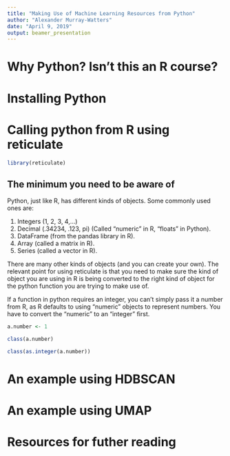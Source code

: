 ```yaml
---
title: "Making Use of Machine Learning Resources from Python"
author: "Alexander Murray-Watters"
date: "April 9, 2019"
output: beamer_presentation
---
```


# Why Python? Isn't this an R course?




# Installing Python



# Calling python from R using reticulate

```r
library(reticulate)


```
## The minimum you need to be aware of
Python, just like R, has different kinds of objects. Some commonly
used ones are:

1. Integers (1, 2, 3, 4,...)
2. Decimal (.34234, .123, pi)
   (Called "numeric" in R, "floats" in Python).
3. DataFrame (from the pandas library in R).
4. Array (called a matrix in R).
5. Series (called a vector in R).

There are many other kinds of objects (and you can create your
own). The relevant point for using reticulate is that you need to make
sure the kind of object you are using in R is being converted to the
right kind of object for the python function you are trying to make
use of.

If a function in python requires an integer, you can't simply pass it
a number from R, as R defaults to using "numeric" objects to represent
numbers. You have to convert the "numeric" to an "integer" first.

```r

a.number <- 1

class(a.number)

class(as.integer(a.number))

```



# An example using HDBSCAN




# An example using UMAP




# Resources for futher reading

